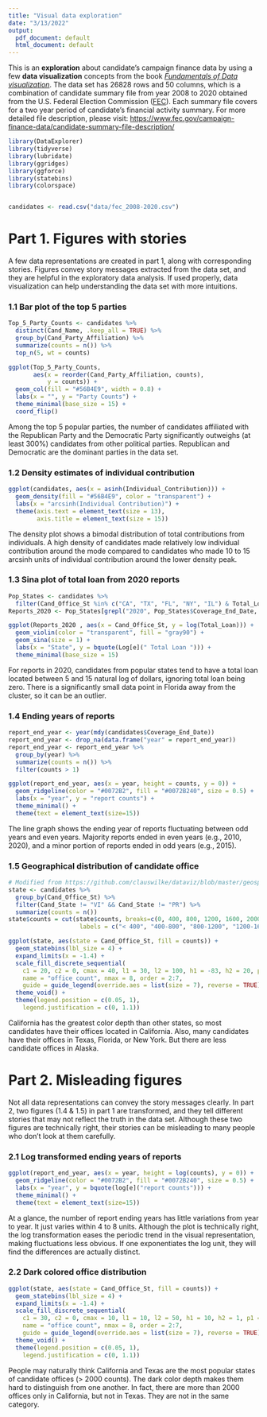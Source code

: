 ```yaml
---
title: "Visual data exploration"
date: "3/13/2022"
output:
  pdf_document: default
  html_document: default
---
```



This is an **exploration** about candidate's campaign finance data by using a few **data visualization** concepts from the book [*Fundamentals of Data visualization*](https://clauswilke.com/dataviz/index.html). The data set has 26828 rows and 50 columns, which is a combination of candidate summary file from year 2008 to 2020 obtained from the U.S. Federal Election Commission ([FEC](https://www.fec.gov/)). Each summary file covers for a two year period of candidate's financial activity summary. For more detailed file description, please visit: <https://www.fec.gov/campaign-finance-data/candidate-summary-file-description/>


```r
library(DataExplorer)
library(tidyverse)
library(lubridate)
library(ggridges)
library(ggforce)
library(statebins)
library(colorspace)


candidates <- read.csv("data/fec_2008-2020.csv")
```


# Part 1. Figures with stories

A few data representations are created in part 1, along with corresponding stories. Figures convey story messages extracted from the data set, and they are helpful in the exploratory data analysis. If used properly, data visualization can help understanding the data set with more intuitions.

### 1.1 Bar plot of the top 5 parties

```r
Top_5_Party_Counts <- candidates %>% 
  distinct(Cand_Name, .keep_all = TRUE) %>% 
  group_by(Cand_Party_Affiliation) %>% 
  summarize(counts = n()) %>% 
  top_n(5, wt = counts)

ggplot(Top_5_Party_Counts,
       aes(x = reorder(Cand_Party_Affiliation, counts), 
           y = counts)) + 
  geom_col(fill = "#56B4E9", width = 0.8) +
  labs(x = "", y = "Party Counts") +
  theme_minimal(base_size = 15) +
  coord_flip()
```

Among the top 5 popular parties, the number of candidates affiliated with the Republican Party and the Democratic Party significantly outweighs (at least 300%) candidates from other political parties. Republican and Democratic are the dominant parties in the data set.


### 1.2 Density estimates of individual contribution

```r
ggplot(candidates, aes(x = asinh(Individual_Contribution))) +
  geom_density(fill = "#56B4E9", color = "transparent") +
  labs(x = "arcsinh(Individual Contribution)") +
  theme(axis.text = element_text(size = 13),
        axis.title = element_text(size = 15))
```

The density plot shows a bimodal distribution of total contributions from individuals. A high density of candidates made relatively low individual contribution around the mode compared to candidates who made 10 to 15 arcsinh units of individual contribution around the lower density peak.


### 1.3 Sina plot of total loan from 2020 reports

```r
Pop_States <- candidates %>% 
  filter(Cand_Office_St %in% c("CA", "TX", "FL", "NY", "IL") & Total_Loan > 0)
Reports_2020 <- Pop_States[grepl("2020", Pop_States$Coverage_End_Date, fixed = TRUE),]

ggplot(Reports_2020 , aes(x = Cand_Office_St, y = log(Total_Loan))) +
  geom_violin(color = "transparent", fill = "gray90") +
  geom_sina(size = 1) +
  labs(x = "State", y = bquote(Log[e](" Total Loan "))) +
  theme_minimal(base_size = 15)
```

For reports in 2020, candidates from popular states tend to have a total loan located between 5 and 15 natural log of dollars, ignoring total loan being zero. There is a significantly small data point in Florida away from the cluster, so it can be an outlier.

### 1.4 Ending years of reports

```r
report_end_year <- year(mdy(candidates$Coverage_End_Date))
report_end_year <- drop_na(data.frame("year" = report_end_year))
report_end_year <- report_end_year %>% 
  group_by(year) %>% 
  summarize(counts = n()) %>% 
  filter(counts > 1)

ggplot(report_end_year, aes(x = year, height = counts, y = 0)) +
  geom_ridgeline(color = "#0072B2", fill = "#0072B240", size = 0.5) +
  labs(x = "year", y = "report counts") +
  theme_minimal() +
  theme(text = element_text(size=15))
```

The line graph shows the ending year of reports fluctuating between odd years and even years. Majority reports ended in even years (e.g., 2010, 2020), and a minor portion of reports ended in odd years (e.g., 2015).


### 1.5 Geographical distribution of candidate office

```r
# Modified from https://github.com/clauswilke/dataviz/blob/master/geospatial_data.Rmd
state <- candidates %>% 
  group_by(Cand_Office_St) %>% 
  filter(Cand_State != "VI" && Cand_State != "PR") %>% 
  summarize(counts = n())
state$counts = cut(state$counts, breaks=c(0, 400, 800, 1200, 1600, 2000, 3000),
                    labels = c("< 400", "400-800", "800-1200", "1200-1600", "1600-2000", "> 2000"))

ggplot(state, aes(state = Cand_Office_St, fill = counts)) +
  geom_statebins(lbl_size = 4) +
  expand_limits(x = -1.4) +
  scale_fill_discrete_sequential(
    c1 = 20, c2 = 0, cmax = 40, l1 = 30, l2 = 100, h1 = -83, h2 = 20, p1 = 1, p2 = 1.3, rev = TRUE, 
    name = "office count", nmax = 8, order = 2:7,
    guide = guide_legend(override.aes = list(size = 7), reverse = TRUE)) +
  theme_void() +
  theme(legend.position = c(0.05, 1),
    legend.justification = c(0, 1.1))
```

California has the greatest color depth than other states, so most candidates have their offices located in California. Also, many candidates have their offices in Texas, Florida, or New York. But there are less candidate offices in Alaska.


\newpage


# Part 2. Misleading figures

Not all data representations can convey the story messages clearly. In part 2, two figures (1.4 & 1.5) in part 1 are transformed, and they tell different stories that may not reflect the truth in the data set. Although these two figures are technically right, their stories can be misleading to many people who don't look at them carefully.

### 2.1 Log transformed ending years of reports

```r
ggplot(report_end_year, aes(x = year, height = log(counts), y = 0)) +
  geom_ridgeline(color = "#0072B2", fill = "#0072B240", size = 0.5) +
  labs(x = "year", y = bquote(log[e]("report counts"))) +
  theme_minimal() +
  theme(text = element_text(size=15))
```

At a glance, the number of report ending years has little variations from year to year. It just varies within 4 to 8 units. Although the plot is technically right, the log transformation eases the periodic trend in the visual representation, making fluctuations less obvious. If one exponentiates the log unit, they will find the differences are actually distinct.


### 2.2 Dark colored office distribution

```r
ggplot(state, aes(state = Cand_Office_St, fill = counts)) +
  geom_statebins(lbl_size = 4) +
  expand_limits(x = -1.4) +
  scale_fill_discrete_sequential(
    c1 = 30, c2 = 0, cmax = 10, l1 = 10, l2 = 50, h1 = 10, h2 = 1, p1 = 1, p2 = 1, rev = TRUE, 
    name = "office count", nmax = 8, order = 2:7,
    guide = guide_legend(override.aes = list(size = 7), reverse = TRUE)) +
  theme_void() +
  theme(legend.position = c(0.05, 1),
    legend.justification = c(0, 1.1))
```

People may naturally think California and Texas are the most popular states of candidate offices (\> 2000 counts). The dark color depth makes them hard to distinguish from one another. In fact, there are more than 2000 offices only in California, but not in Texas. They are not in the same category.
